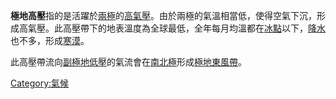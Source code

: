 {{Unreferenced|time=2020-05-14T07:27:25+00:00}}
{{行星風系}}
'''極地高壓'''指的是活躍於[[兩極|兩極]]的[[高氣壓|高氣壓]]。由於兩極的氣溫相當低，使得空氣下沉，形成高氣壓。此高壓帶下的地表溫度為全球最低，全年每月均溫都在[[冰點|冰點]]以下，[[降水|降水]]也不多，形成[[寒漠|寒漠]]。

此高壓帶流向[[副極地低壓|副極地低壓]]的氣流會在[[南極|南]][[北極|北極]]形成[[極地東風帶|極地東風帶]]。

{{climate-stub}}

[[Category:氣候|Category:氣候]]